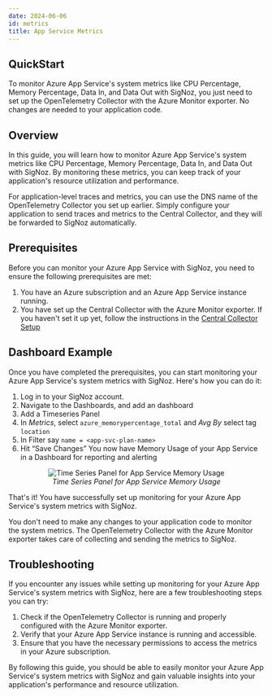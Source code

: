 ```yaml
---
date: 2024-06-06
id: metrics
title: App Service Metrics
---
```


## QuickStart

To monitor Azure App Service's system metrics like CPU Percentage, Memory Percentage, Data In, and Data Out with SigNoz, you just need to set up the OpenTelemetry Collector with the Azure Monitor exporter. No changes are needed to your application code.

## Overview

In this guide, you will learn how to monitor Azure App Service's system metrics like CPU Percentage, Memory Percentage, Data In, and Data Out with SigNoz. By monitoring these metrics, you can keep track of your application's resource utilization and performance.

For application-level traces and metrics, you can use the DNS name of the OpenTelemetry Collector you set up earlier. Simply configure your application to send traces and metrics to the Central Collector, and they will be forwarded to SigNoz automatically.

## Prerequisites

Before you can monitor your Azure App Service with SigNoz, you need to ensure the following prerequisites are met:

1. You have an Azure subscription and an Azure App Service instance running.
2. You have set up the Central Collector with the Azure Monitor exporter. If you haven't set it up yet, follow the instructions in the [Central Collector Setup](../../bootstrapping/collector-setup)

## Dashboard Example

Once you have completed the prerequisites, you can start monitoring your Azure App Service's system metrics with SigNoz. Here's how you can do it:

1. Log in to your SigNoz account.
2. Navigate to the Dashboards, and add an dashboard
3. Add a Timeseries Panel
4. In *Metrics*, select `azure_memorypercentage_total`  and *Avg By* select tag `location`
5. In Filter say `name = <app-svc-plan-name>`
6. Hit “Save Changes” You now have Memory Usage of your App Service in a Dashboard for reporting and alerting 

<figure data-zoomable align="center">
    <img
        src="/img/docs/azure-monitoring/app-svc-metrics-signoz.webp"
        alt="Time Series Panel for App Service Memory Usage"
    />
    <figcaption>
        <i>
        Time Series Panel for App Service Memory Usage
        </i>
    </figcaption>
</figure>

That's it! You have successfully set up monitoring for your Azure App Service's system metrics with SigNoz.

<Admonition>
You don't need to make any changes to your application code to monitor the system metrics. The OpenTelemetry Collector with the Azure Monitor exporter takes care of collecting and sending the metrics to SigNoz.
</Admonition>

## Troubleshooting

If you encounter any issues while setting up monitoring for your Azure App Service's system metrics with SigNoz, here are a few troubleshooting steps you can try:

1. Check if the OpenTelemetry Collector is running and properly configured with the Azure Monitor exporter.
2. Verify that your Azure App Service instance is running and accessible.
3. Ensure that you have the necessary permissions to access the metrics in your Azure subscription.

By following this guide, you should be able to easily monitor your Azure App Service's system metrics with SigNoz and gain valuable insights into your application's performance and resource utilization.